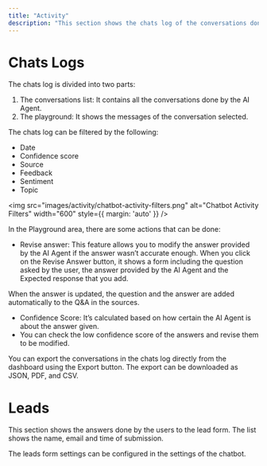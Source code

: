 ```yaml
---
title: "Activity"
description: "This section shows the chats log of the conversations done by the AI Agent and the Leads form filled by the users."
---
```


# Chats Logs

The chats log is divided into two parts:

1. The conversations list: It contains all the conversations done by the AI Agent.
2. The playground: It shows the messages of the conversation selected.

The chats log can be filtered by the following:

* Date
* Confidence score
* Source
* Feedback
* Sentiment
* Topic

<img 
  src="images/activity/chatbot-activity-filters.png" 
  alt="Chatbot Activity Filters" 
  width="600"
  style={{ margin: 'auto' }} 
/>

In the Playground area, there are some actions that can be done:
* Revise answer: This feature allows you to modify the answer provided by the AI Agent if the answer wasn’t accurate enough.
  When you click on the Revise Answer button, it shows a form including the question asked by the user, the answer provided by the AI Agent and the Expected response that you add.

When the answer is updated, the question and the answer are added automatically to the Q\&A in the sources. 
* Confidence Score: It’s calculated based on how certain the AI Agent is about the answer given.
* You can check the low confidence score of the answers and revise them to be modified.

You can export the conversations in the chats log directly from the dashboard using the Export button. The export can be downloaded as JSON, PDF, and CSV.

# Leads

This section shows the answers done by the users to the lead form. The list shows the name, email and time of submission.

The leads form settings can be configured in the settings of the chatbot.